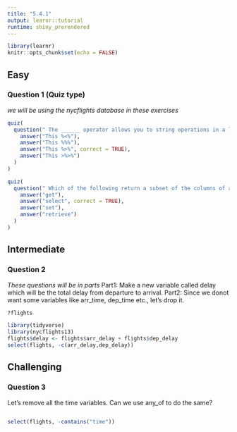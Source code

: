 ```yaml
---
title: "5.4.1"
output: learnr::tutorial
runtime: shiny_prerendered
---
```


```r
library(learnr)
knitr::opts_chunk$set(echo = FALSE)
```


## Easy 

### Question 1 (Quiz type)

*we will be using the nycflights database in these exercises*

```r
quiz(
  question(" The ______ operator allows you to string operations in a left-to-right fashion.",
    answer("This %<%"),
    answer("This %%%"),
    answer("This %>%", correct = TRUE),
    answer("This >%>%")
  )
)
```

```r
quiz(
  question(" Which of the following return a subset of the columns of a data frame?",
    answer("get"),
    answer("select", correct = TRUE),
    answer("set"),
    answer("retrieve")
  )
)
```


## Intermediate

### Question 2

*These questions will be in parts *
Part1: Make a new variable called delay which will be the total delay from departure to arrival.
Part2: Since we donot want some variables like arr_time, dep_time etc., let's drop it.

```r
?flights

```

```r
library(tidyverse)
library(nycflights13)
flights$delay <- flights$arr_delay + flights$dep_delay
select(flights, -c(arr_delay,dep_delay))
```

## Challenging

### Question 3

Let's remove all the time variables. Can we use any_of to do the same?

```r

```

```r
select(flights, -contains("time"))
```
